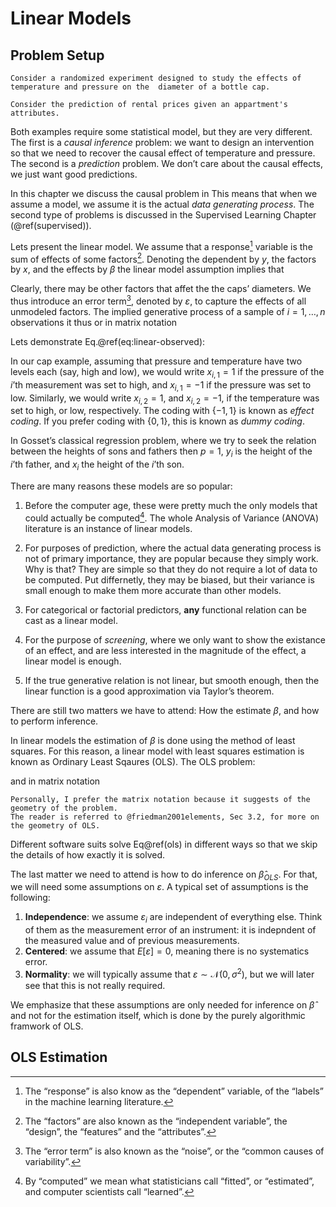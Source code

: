 # Linear Models {#lm}

## Problem Setup

```example
Consider a randomized experiment designed to study the effects of temperature and pressure on the  diameter of a bottle cap.
```

```example
Consider the prediction of rental prices given an appartment's attributes. 
```

Both examples require some statistical model, but they are very different.
The first is a _causal inference_ problem: we want to design an intervention so that we need to recover the causal effect of temperature and pressure.
The second is a _prediction_ problem. We don't care about the causal effects, we just want good predictions.

In this chapter we discuss the causal problem in 
This means that when we assume a model, we assume it is the actual _data generating process_.
The second type of problems is discussed in the Supervised Learning Chapter (\@ref(supervised)).


Lets present the linear model.
We assume that a response^[The "response" is also know as the "dependent" variable, of the "labels" in the machine learning literature.] variable is the sum of effects of some factors^[The "factors" are also known as the "independent variable", the "design", the "features" and the "attributes".].
Denoting the dependent by $y$, the factors by $x$, and the effects by $\beta$ the linear model assumption implies that 


\begin{align}
  E[y]=\sum_j x_j \beta_j=x'\beta .
  (\#eq:linear-mean)
\end{align}
Clearly, there may be other factors that affet the the caps' diameters. 
We thus introduce an error term^[The "error term" is also known as the "noise", or the "common causes of variability".], denoted by $\varepsilon$, to capture the effects of all unmodeled factors.
The implied generative process of a sample of $i=1,\dots,n$ observations it thus
\begin{align}
  y_i = \sum x_{i,j} \beta_j + \varepsilon_i , i=1,\dots,n .
  (\#eq:linear-observed)
\end{align}
or in matrix notation
\begin{align}
  y = X \beta + \varepsilon .
  (\#eq:linear-matrix)
\end{align}


Lets demonstrate Eq.\@ref(eq:linear-observed):

In our cap example, assuming that pressure and temperature have two levels each (say, high and low), we would write $x_{i,1}=1$ if the pressure of the $i$'th measurement was set to high, and $x_{i,1}=-1$ if the pressure was set to low. 
Similarly, we would write $x_{i,2}=1$, and $x_{i,2}=-1$, if the temperature was set to high, or low, respectively.
The coding with $\{-1,1\}$ is known as _effect coding_.
If you prefer coding with $\{0,1\}$, this is known as _dummy coding_.

In Gosset's classical regression problem, where we try to seek the relation between the heights of sons and fathers then $p=1$, $y_i$ is the height of the $i$'th father, and $x_i$ the height of the $i$'th son.


There are many reasons these models are so popular:

1. Before the computer age, these were pretty much the only models that could actually be computed^[By "computed" we mean what statisticians call "fitted", or "estimated", and computer scientists call "learned".]. 
The whole Analysis of Variance (ANOVA) literature is an instance of linear models.

1. For purposes of prediction, where the actual data generating process is not of primary importance, they are popular because they simply work. 
Why is that? 
They are simple so that they do not require a lot of data to be computed. 
Put differnetly, they may be biased, but their variance is small enough to make them more accurate than other models.

1. For categorical or factorial predictors, __any__ functional relation can be cast as a linear model.

1. For the purpose of _screening_, where we only want to show the existance of an effect, and are less interested in the magnitude of the effect, a linear model is enough.

1. If the true generative relation is not linear, but smooth enough, then the linear function is a good approximation via Taylor's theorem.


There are still two matters we have to attend: 
How the estimate $\beta$, and how to perform inference.

In linear models the estimation of $\beta$ is done using the method of least squares. 
For this reason, a linear model with least squares estimation is known as Ordinary Least Sqaures (OLS).
The OLS problem:

\begin{align}
  \hat \beta_{OLS}:= \argmin_\beta \{ \sum_i (y_i-x_i'\beta)^2 \},
  (\#eq:ols)
\end{align}
and in matrix notation
\begin{align}
  \hat \beta_{OLS}:= \argmin_\beta \{ \Vert y-X\beta \Vert^2_2 \}.
  (\#eq:ols-matrix)
\end{align}

```remark
Personally, I prefer the matrix notation because it suggests of the geometry of the problem. 
The reader is referred to @friedman2001elements, Sec 3.2, for more on the geometry of OLS.
```

Different software suits solve Eq\@ref(ols) in different ways so that we skip the details of how exactly it is solved. 

The last matter we need to attend is how to do inference on $\hat \beta_{OLS}$.
For that, we will need some assumptions on $\varepsilon$.
A typical set of assumptions is the following:

1. __Independence__: we assume $\varepsilon_i$ are independent of everything else. 
Think of them as the measurement error of an instrument: it is indepndent of the measured value and of previous measurements. 
1. __Centered__: we assume that $E[\varepsilon]=0$, meaning there is no systematics error. 
1. __Normality__: we will typically assume that $\varepsilon \sim \mathcal{N}(0,\sigma^2)$, but we will later see that this is not really required. 

We emphasize that these assumptions are only needed for inference on $\hat \beta$ and not for the estimation itself, which is done by the purely algorithmic framwork of OLS.



## OLS Estimation 

